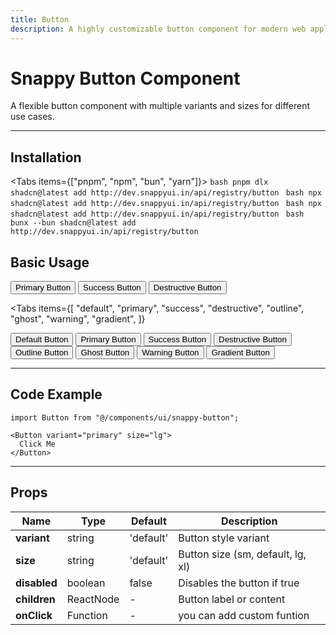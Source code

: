 ```yaml
---
title: Button
description: A highly customizable button component for modern web applications
---
```



# Snappy Button Component

A flexible button component with multiple variants and sizes for different use cases.

---

## Installation

<Tabs items={["pnpm", "npm", "bun", "yarn"]}>
  <Tab value="pnpm">
    ```bash
    pnpm dlx shadcn@latest add http://dev.snappyui.in/api/registry/button
    ```
  </Tab>
  <Tab value="npm">
    ```bash
    npx shadcn@latest add http://dev.snappyui.in/api/registry/button
    ```
  </Tab>
  <Tab value="yarn">
    ```bash
    npx shadcn@latest add http://dev.snappyui.in/api/registry/button
    ```
  </Tab>
  <Tab value="bun">
    ```bash
    bunx --bun shadcn@latest add http://dev.snappyui.in/api/registry/button
    ```
  </Tab>
</Tabs>

## Basic Usage

<div className="flex flex-col items-center justify-center mb-6 border-1 border-zinc-800 rounded-lg py-5">
  <div className="flex flex-col items-center gap-4">
    <Button variant="primary" size="lg">Primary Button</Button>
    <Button variant="success" size="default">Success Button</Button>
    <Button variant="destructive" size="sm">Destructive Button</Button>
  </div>

</div>

<Tabs
  items={[
    "default",
    "primary",
    "success",
    "destructive",
    "outline",
    "ghost",
    "warning",
    "gradient",
  ]}
>
  <Tab value="default">
    <Button variant="default">Default Button</Button>
  </Tab>
  <Tab value="primary">
    <Button variant="primary">Primary Button</Button>
  </Tab>
  <Tab value="success">
    <Button variant="success">Success Button</Button>
  </Tab>
  <Tab value="destructive">
    <Button variant="destructive">Destructive Button</Button>
  </Tab>
  <Tab value="outline">
    <Button variant="outline">Outline Button</Button>
  </Tab>
  <Tab value="ghost">
    <Button variant="ghost">Ghost Button</Button>
  </Tab>
  <Tab value="warning">
    <Button variant="warning">Warning Button</Button>
  </Tab>
  <Tab value="gradient">
    <Button variant="gradient">Gradient Button</Button>
  </Tab>
</Tabs>


---

## Code Example

```tsx
import Button from "@/components/ui/snappy-button";

<Button variant="primary" size="lg">
  Click Me
</Button>
```

---

## Props

| Name         | Type      | Default   | Description                       |
| ------------ | --------- | --------- | --------------------------------- |
| **variant**  | string    | 'default' | Button style variant              |
| **size**     | string    | 'default' | Button size (sm, default, lg, xl) |
| **disabled** | boolean   | false     | Disables the button if true       |
| **children** | ReactNode | -         | Button label or content           |
| **onClick** | Function | -         | you can add custom funtion           |
